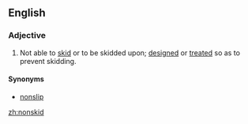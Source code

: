 ==English==
===Adjective===
{{en-adj}}
# Not able to [[skid]] or to be skidded upon; [[design]]ed or [[treat]]ed so as to prevent skidding.
====Synonyms====
* [[nonslip]]
[[zh:nonskid]]